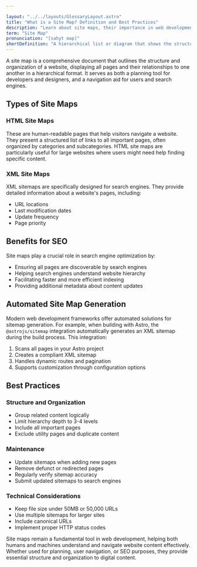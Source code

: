 ```yaml
---

layout: "../../layouts/GlossaryLayout.astro"
title: "What is a Site Map? Definition and Best Practices"
description: "Learn about site maps, their importance in web development, and how they help both users and search engines navigate websites effectively."
term: "Site Map"
pronunciation: "[sahyt map]"
shortDefinition: "A hierarchical list or diagram that shows the structure and organization of all pages within a website."
---
```


A site map is a comprehensive document that outlines the structure and organization of a website, displaying all pages and their relationships to one another in a hierarchical format. It serves as both a planning tool for developers and designers, and a navigation aid for users and search engines.

## Types of Site Maps

### HTML Site Maps
These are human-readable pages that help visitors navigate a website. They present a structured list of links to all important pages, often organized by categories and subcategories. HTML site maps are particularly useful for large websites where users might need help finding specific content.

### XML Site Maps
XML sitemaps are specifically designed for search engines. They provide detailed information about a website's pages, including:
- URL locations
- Last modification dates
- Update frequency
- Page priority

## Benefits for SEO

Site maps play a crucial role in search engine optimization by:
- Ensuring all pages are discoverable by search engines
- Helping search engines understand website hierarchy
- Facilitating faster and more efficient indexing
- Providing additional metadata about content updates

## Automated Site Map Generation

Modern web development frameworks offer automated solutions for sitemap generation. For example, when building with Astro, the `@astrojs/sitemap` integration automatically generates an XML sitemap during the build process. This integration:

1. Scans all pages in your Astro project
2. Creates a compliant XML sitemap
3. Handles dynamic routes and pagination
4. Supports customization through configuration options

## Best Practices

### Structure and Organization
- Group related content logically
- Limit hierarchy depth to 3-4 levels
- Include all important pages
- Exclude utility pages and duplicate content

### Maintenance
- Update sitemaps when adding new pages
- Remove defunct or redirected pages
- Regularly verify sitemap accuracy
- Submit updated sitemaps to search engines

### Technical Considerations
- Keep file size under 50MB or 50,000 URLs
- Use multiple sitemaps for larger sites
- Include canonical URLs
- Implement proper HTTP status codes

Site maps remain a fundamental tool in web development, helping both humans and machines understand and navigate website content effectively. Whether used for planning, user navigation, or SEO purposes, they provide essential structure and organization to digital content.